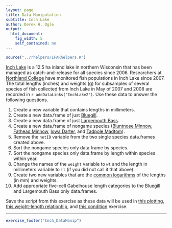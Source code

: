 ```yaml
---
layout: page
title: Data Manipulation
subtitle: Inch Lake
author: Derek H. Ogle
output: 
  html_document: 
    fig_width: 5
    self_contained: no
---
```

```r
source("../rhelpers/IFARhelpers.R")
```

[Inch Lake](http://dnr.wi.gov/lakes/lakepages/LakeDetail.aspx?wbic=2764300&page=facts) is a 12.5 ha inland lake in northern Wisconsin that has been managed as catch-and-release for all species since 2006.  Researchers at [Northland College](http://www.northland.edu/) have monitored fish populations in Inch Lake since 2007.  The total lengths (inches) and weights (g) for subsamples of several species of fish collected from Inch Lake in May of 2007 and 2008 are recorded in `r addDataLinks("InchLake2")`.  Use these data to answer the following questions.

1. Create a new variable that contains lengths in millimeters.
1. Create a new data.frame of just [Bluegill](https://en.wikipedia.org/wiki/Bluegill).
1. Create a new data.frame of just [Largemouth Bass](https://en.wikipedia.org/wiki/Largemouth_bass).
1. Create a new data.frame of nongame species ([Bluntnose Minnow](https://en.wikipedia.org/wiki/Bluntnose_minnow), [Fathead Minnow](https://en.wikipedia.org/wiki/Fathead_minnow), [Iowa Darter](https://en.wikipedia.org/wiki/Iowa_darter), and [Tadpole Madtom](https://en.wikipedia.org/wiki/Tadpole_madtom)).
1. Remove the `netID` variable from the two single species data.frames created above.
1. Sort the nongame species only data.frame by species.
1. Sort the nongame species only data.frame by length within species within year.
1. Change the names of the `weight` variable to `wt` and the length in millimeters variable to `tl` (if you did not call it that above).
1. Create two new variables that are the [common logarithms](https://en.wikipedia.org/wiki/Common_logarithm) of the lengths (in mm) and weights.
1. Add appropriate five-cell Gabelhouse length categories to the Bluegill and Largemouth Bass only data.frames.

Save the script from this exercise as these data will be used in [this plotting](Inch_Plotting.html), [this weight-length relationhip](Inch_WLBluegill_A.html), and [this condition](Inch_ConditionBluegill.html) exercise.

---
```r
exercise_footer("Inch_DataManip")
```
